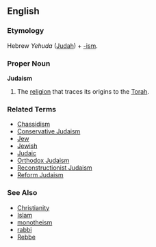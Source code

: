 ==English==

===Etymology===

Hebrew ''Yehuda'' ([[Judah]]) + [[-ism]]. <!-- Please add native Hebrew spelling -->

===Proper Noun===
'''Judaism'''

# The [[religion]] that traces its origins to the [[Torah]].

===Related Terms===
*[[Chassidism]]
*[[Conservative Judaism]]
*[[Jew]]
*[[Jewish]]
*[[Judaic]]
*[[Orthodox Judaism]]
*[[Reconstructionist Judaism]]
*[[Reform Judaism]]

===See Also===
*[[Christianity]]
*[[Islam]]
*[[monotheism]]
*[[rabbi]]
*[[Rebbe]]